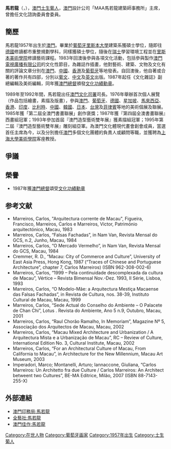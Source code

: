 {{Infobox Officeholder
| name=馬若龍
| original_name = Carlos Alberto dos Santos Marreiros
| image= 
| office1 = 澳門執業建築師
| office2 = 澳門文化體現代畫會會長
| term_start2 = 1988年12月
| term_end2 =
| birth_date={{birth_date_and _age|1957|1|1}}
| birth_place= {{MAC-1951}}
| death_date=
| death_place=
|
}}
'''馬若龍'''{{OMP}}（{{bd|1957年|1月1日||}}，{{lang-pt|Carlos Alberto dos Santos Marreiros}}），[[澳門土生葡人|澳門土生葡人]]，[[澳門|澳門]]設計公司「MAA馬若龍建築師事務所」主席，曾擔任文化諮詢委員會委員。

==簡歷==

馬若龍1957年出生於[[澳門|澳門]]。畢業於[[葡萄牙|葡萄牙]][[里斯本大學|里斯本大學]]建築系獲碩士學位，隨即往[[德國|德國]]修讀都市重整規劃學科，同樣獲碩士學位，隨後在[[瑞士|瑞士]]學習環境工程並在[[里斯本美術學院|里斯本美術學院]]修讀藝術課程。1983年回澳後參與各項文化活動，包括參與製作[[澳門電視廣播有限公司|澳門電視廣播有限公司]]的文化性節目，為雜誌作插畫，他對藝術、建築、文物及文化有關的評論文章分別在[[澳門|澳門]]、[[中國|中國]]、[[香港|香港]]及[[葡萄牙|葡萄牙]]等地發表。自回澳後，他自著或合著的著作共有四部，分別以[[葡文|葡文]]、[[中文|中文]]及[[英文|英文]]出版。1987年起任《文化雜誌》副總編輯及美術編輯，同年獲[[澳門總督|澳門總督]]頒發[[文化功績勳章|文化功績勳章]]。

1989年至1992年間，馬若龍出任[[澳門文化司署|澳門文化司署]]司長。1976年舉辦首次個人展覽（作品包括繪畫，素描及版畫），參與[[澳門|澳門]]、[[葡萄牙|葡萄牙]]、[[德國|德國]]、[[星加坡|星加坡]]、[[馬來西亞|馬來西亞]]、[[香港|香港]]、[[印度|印度]]、[[比利時|比利時]]、[[中國|中國]]、[[韓國|韓國]]、[[日本|日本]]、[[台灣|台灣]]及[[菲律賓|菲律賓]]等地的美術個展及聯展。1985年獲「第二屆全澳門書畫聯展」創作褒獎；1987年獲『第四屆全澳書畫聯展』西畫組冠軍；1993年參加首屆『澳門造型藝術雙年展』獲素描組冠軍；1995年第二屆『澳門造型藝術雙年展』雕刻組亞軍。為澳門文化體現代畫會創會成員，當選首任主席為今，以及分別擔任[[澳門|澳門]]多個文化團體的負責人或顧問等職，並獲聘為[[上海大學美術學院|上海大學美術學院]]客座教授。

==爭議==
{{main|澳門新中央圖書館}}

==榮譽==
*1987年獲[[澳門總督|澳門總督]]頌受[[文化功績勳章|文化功績勳章]]

==参考文献==
*Marreiros, Carlos, "Arquitectura corrente de Macau", Figueira, Francisco, Marreiros, Carlos e Marreiros, Victor, Património arquitectónico, Macau, 1983
*Marreiros, Carlos, “Falsas Fachadas”, in Nam Van, Revista Mensal do GCS, n.2, Junho, Macau, 1984
*Marreiros, Carlos, “O Mercado Vermelho”, in Nam Van, Revista Mensal do GCS, Macau, 1984
*Cremmer, R. D., “Macau: City of Commerce and Culture”, University of East Asia Press, Hong Kong, 1987 (“Traces of Chinese and Portuguese Architecture”, chapter 7, Carlos Marreiros) (ISBN 962-308-002-6)
*Marreiros, Carlos, “1999 – Pela continuidade descomplexada da cultura de Macau”, Vértice – Revista Bimensal Nov.-Dez. 1993, II Série, Lisboa, 1993
*Marreiros, Carlos, “O Modelo-Mãe: a Arquitectura Mestiça Macaense das Falsas Fachadas”, in Revista de Cultura, nos. 38-39, Instituto Cultural de Macau, Macau, 1999
*Marreiros, Carlos, “Sede Actual do Conselho do Ambiente – O Palacete de Chan Chi”, Lotus . Revista do Ambiente, Ano 5 n.9, Outubro, Macau, 2001
*Marreiros, Carlos, “Raul Chorão Ramalho, In Memoriam”, Magazine Nº 5, Associação dos Arquitectos de Macau, Macau, 2002
*Marreiros, Carlos, “Macau Mixed Architecture and Urbanization / A Arquitectura Mista e a Urbanização de Macau”, RC – Review of Culture, International Edition No. 3, Cultural Institute, Macau, 2002
*Marreiros, Carlos, “For an Architectural Culture of Macau, From California to Macau”, in Architecture for the New Millennium, Macau Art Museum, 2003
*Imperadori, Marco; Montanelli, Arturo; Iannaccone, Giuliana, “Carlos Marreiros: Un Architetto fra due Culture / Carlos Marreiros: An Architect betweent two Cultures”, BE-MA Editrice, Milão, 2007 (ISBN 88-7143-255-X)

==外部連結==
*[http://bo.io.gov.mo/galeria/cn/dinastia/biografia.asp 澳門印務局:馬若龍]
*[http://www.afamacau.com/cnBiography.aspx?artists=212 全藝社:馬若龍]
*[https://web.archive.org/web/20140912164656/http://www.macaucreations.com/ch/artists/view/carlos-marreiros 澳門佳作:馬若龍]

[[Category:在世人物|Category:在世人物]]
[[Category:葡萄牙画家|Category:葡萄牙画家]]
[[Category:1957年出生|Category:1957年出生]]
[[Category:土生葡人|Category:土生葡人]]